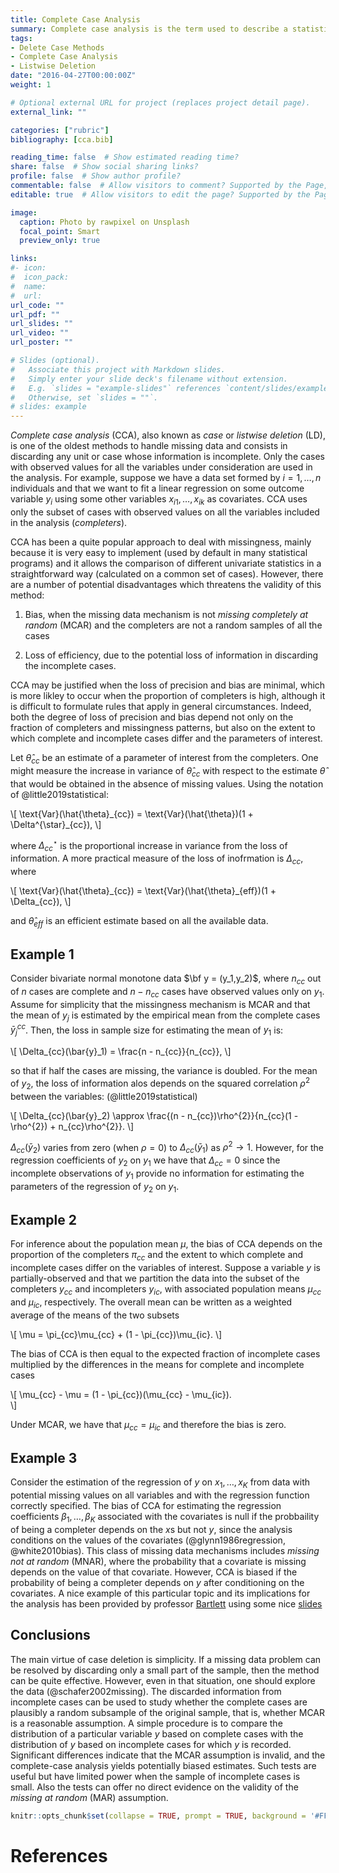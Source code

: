 ```yaml
---
title: Complete Case Analysis
summary: Complete case analysis is the term used to describe a statistical analysis that only includes participants for which we do not have missing data on the variables of interest
tags:
- Delete Case Methods
- Complete Case Analysis
- Listwise Deletion
date: "2016-04-27T00:00:00Z"
weight: 1

# Optional external URL for project (replaces project detail page).
external_link: ""

categories: ["rubric"]
bibliography: [cca.bib]

reading_time: false  # Show estimated reading time?
share: false  # Show social sharing links?
profile: false  # Show author profile?
commentable: false  # Allow visitors to comment? Supported by the Page, Post, and Docs content types.
editable: true  # Allow visitors to edit the page? Supported by the Page, Post, and Docs content types.

image:
  caption: Photo by rawpixel on Unsplash
  focal_point: Smart
  preview_only: true

links:
#- icon: 
#  icon_pack: 
#  name: 
#  url: 
url_code: ""
url_pdf: ""
url_slides: ""
url_video: ""
url_poster: ""

# Slides (optional).
#   Associate this project with Markdown slides.
#   Simply enter your slide deck's filename without extension.
#   E.g. `slides = "example-slides"` references `content/slides/example-slides.md`.
#   Otherwise, set `slides = ""`.
# slides: example
---
```


*Complete case analysis* (CCA), also known as *case* or *listwise deletion* (LD), is one of the oldest methods to handle missing data and consists in discarding any unit or case whose information is incomplete. Only the cases with observed values for all the variables under consideration are used in the analysis. For example, suppose we have a data set formed by $i=1,\ldots,n$ individuals and that we want to fit a linear regression on some outcome variable $y_i$ using some other variables $x_{i1},\ldots,x_{ik}$ as covariates. CCA uses only the subset of cases with observed values on all the variables included in the analysis (*completers*).

CCA has been a quite popular approach to deal with missingness, mainly because it is very easy to implement (used by default in many statistical programs) and it allows the comparison of different univariate statistics in a straightforward way (calculated on a common set of cases). However, there are a number of potential disadvantages which threatens the validity of this method:

1. Bias, when the missing data mechanism is not *missing completely at random* (MCAR) and the completers are not a random samples of all the cases

2. Loss of efficiency, due to the potential loss of information in discarding the incomplete cases.

CCA may be justified when the loss of precision and bias are minimal, which is more likley to occur when the proportion of completers is high, although it is difficult to formulate rules that apply in general circumstances. Indeed, both the degree of loss of precision and bias depend not only on the fraction of completers and missingness patterns, but also on the extent to which complete and incomplete cases differ and the parameters of interest. 

Let $\hat{\theta}_{cc}$ be an estimate of a parameter of interest from the completers. One might measure the increase in variance of $\hat{\theta}_{cc}$ with respect to the estimate $\hat{\theta}$ that would be obtained in the absence of missing values. Using the notation of @little2019statistical:

\\[
\\text{Var}(\\hat{\\theta}\_{cc}) = \\text{Var}(\\hat{\\theta})(1 + \\Delta\^{\\star}\_{cc}),
\\]

where $\Delta^{\star}_{cc}$ is the proportional increase in variance from the loss of information. A more practical measure of the loss of inofrmation is $\Delta_{cc}$, where

\\[
\\text{Var}(\\hat{\\theta}\_{cc}) = \\text{Var}(\\hat{\\theta}\_{eff})(1 + \\Delta\_{cc}),
\\]

and $\hat{\theta}_{eff}$ is an efficient estimate based on all the available data. 

## Example 1

Consider bivariate normal monotone data $\bf y = (y_1,y_2)$, where $n_{cc}$ out of $n$ cases are complete and $n - n_{cc}$ cases have observed values only on $y_1$. Assume for simplicity that the missingness mechanism is MCAR and that the mean of $y_j$ is estimated by the empirical mean from the complete cases $\bar{y}^{cc}_j$. Then, the loss in sample size for estimating the mean of $y_1$ is:

\\[
\\Delta\_{cc}(\\bar{y}\_1) = \\frac{n - n\_{cc}}{n\_{cc}},
\\]

so that if half the cases are missing, the variance is doubled. For the mean of $y_2$, the loss of information alos depends on the squared correlation $\rho^{2}$ between the variables: (@little2019statistical)

\\[
\\Delta\_{cc}(\\bar{y}\_2) \\approx \\frac{(n - n\_{cc})\\rho\^{2}}{n\_{cc}(1 - \\rho\^{2}) + n\_{cc}\\rho\^{2}}.
\\]

$\Delta_{cc}(\bar{y}_2)$ varies from zero (when $\rho=0$) to $\Delta_{cc}(\bar{y}_1)$ as $\rho^{2} \rightarrow 1$. However, for the regression coefficients of $y_2$ on $y_1$ we have that $\Delta_{cc}=0$ since the incomplete observations of $y_1$ provide no information for estimating the parameters of the regression of $y_2$ on $y_1$. 

## Example 2

For inference about the population mean $\mu$, the bias of CCA depends on the proportion of the completers $\pi_{cc}$ and the extent to which complete and incomplete cases differ on the variables of interest. Suppose a variable $y$ is partially-observed and that we partition the data into the subset of the completers $y_{cc}$ and incompleters $y_{ic}$, with associated population means $\mu_{cc}$ and $\mu_{ic}$, respectively. The overall mean can be written as a weighted average of the means of the two subsets

\\[
\\mu = \\pi\_{cc}\\mu\_{cc} + (1 - \\pi_{cc})\\mu_{ic}. 
\\]

The bias of CCA is then equal to the expected fraction of incomplete cases multiplied by the differences in the means for complete and incomplete cases

\\[
\\mu\_{cc} - \\mu = (1 - \\pi\_{cc})(\\mu\_{cc} - \\mu\_{ic}).  
\\]

Under MCAR, we have that $\mu_{cc} = \mu_{ic}$ and therefore the bias is zero.

## Example 3

Consider the estimation of the regression of $y$ on $x_1,\ldots,x_K$ from data with potential missing values on all variables and with the regression function correctly specified. The bias of CCA for estimating the regression coefficients $\beta_1,\ldots,\beta_K$ associated with the covariates is null if the probbaility of being a completer depends on the $x$s but not $y$, since the analysis conditions on the values of the covariates (@glynn1986regression, @white2010bias). This class of missing data mechanisms includes *missing not at random* (MNAR), where the probability that a covariate is missing depends on the value of that covariate. However, CCA is biased if the probability of being a completer depends on $y$ after conditioning on the covariates. A nice example of this particular topic and its implications for the analysis has been provided by professor [Bartlett](https://thestatsgeek.com/about-thestatsgeek-com/) using some nice [slides](http://thestatsgeek.com/wp-content/uploads/2016/08/Jonathan-Bartlett-28-06-2013.pdf) 

## Conclusions

The main virtue of case deletion is simplicity. If a missing data problem can be resolved by discarding only a small part of the sample, then the method can be quite effective. However, even in that situation, one should explore the data (@schafer2002missing). The discarded information from incomplete cases can be used to study whether the complete cases are plausibly a random subsample of the original sample, that is, whether MCAR is a reasonable assumption. A simple procedure is to compare the distribution of a particular variable $y$ based on complete cases with the distribution of $y$ based on incomplete cases for which $y$ is recorded. Significant differences indicate that the MCAR assumption is invalid, and the complete-case analysis yields potentially biased estimates. Such tests are useful but have limited power when the sample of incomplete cases is small. Also the tests can offer no direct evidence on the validity of the *missing at random* (MAR) assumption.

```r
knitr::opts_chunk$set(collapse = TRUE, prompt = TRUE, background = '#FFFFFF')
```

# References
